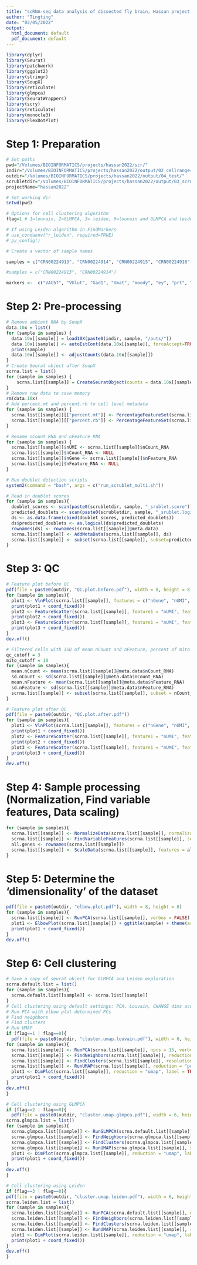 ```yaml
---
title: "scRNA-seq data analysis of dissected fly brain, Hassan project, 2022"
author: "Tingting"
date: "02/05/2022"
output:
  html_document: default
  pdf_document: default
---
```


```r
library(dplyr)
library(Seurat)
library(patchwork)
library(ggplot2)
library(stringr)
library(SoupX)
library(reticulate)
library(glmpca)
library(SeuratWrappers)
library(scry)
library(reticulate)
library(monocle3)
library(FlexDotPlot)
```

# Step 1: Preparation
```r
# Set paths
pwd="/Volumes/BIOINFORMATICS/projects/hassan2022/scr/"
indir="/Volumes/BIOINFORMATICS/projects/hassan2022/output/02_cellranger_count_expectedCells/"
outdir="/Volumes/BIOINFORMATICS/projects/hassan2022/output/04_test/"
scrubletdir="/Volumes/BIOINFORMATICS/projects/hassan2022/output/03_scrublet/"
projectName="hassan2022"

# Set working dir
setwd(pwd)

# Options for cell clustering algorithm
flag=1 # 1=louvain, 2=GLMPCA, 3= leiden, 0=louvain and GLMPCA and leiden 

# If using Leiden algorithm in FindMarkers
# use_condaenv("r_leiden", required=TRUE)
# py_config()

# Create a vector of sample names

samples = c("CRN00224913", "CRN00224914", "CRN00224915", "CRN00224916", "CRN00224917",  "CRN00224918", "CRN00224919", "CRN00224920", "CRN00224921", "CRN00224922", "CRN00224923", "CRN00224924", "CRN00224925", "CRN00224926")

#samples = c("CRN00224913", "CRN00224914")

markers <-  c("VAChT", "VGlut", "Gad1", "Vmat", "moody", "ey", "prt", "sNPF", "trio", "hth", "bsh", "Eaat1", "Lim3", "svp", "Vsx1", "eya", "Lim1", "ato", "acj6", "Crz", "SerT", "Tdc2", "ple", "alrm", "wrapper", "Hml", "otp", "Oaz", "C15", "tnc", "kn", "CG14687", "Poxn", "Dh31", "grn", "HLH3B", "Dr", "Sox21b", "CNMa", "cry", "Clk", "lncRNA:CR45566", "Pdfr", "gl", "Pdf", "CG17777", "CG18599", "tim", "vri", "Dh44", "Nplp1", "CG2016", "CG33777", "CG5910", "otk2", "lncRNA:CR43856", "Sulf1", "ort", "Pka-C3", "Tk", "Hmx", "AstA", "CG10257", "Vsx2", "CG14989", "Ets65A", "hbn", "CG13698", "Dll", "sosie", "Mmp2", "tup", "Eip63F-1", "msi", "CG10804", "CG343", "bru3", "dati", "mbl", "lncRNA:CR44024", "CG9650", "CG4577", "ap", "scro", "CG14757", "DIP-theta", "beat-Ia", "side-IV", "CG42750", "Drgx", "CNMaR", "Sox102F", "SoxN", "CG14340", "cv-c")
```

# Step 2: Pre-processing
```r
# Remove ambient RNA by SoupX
data.10x = list()
for (sample in samples) {
  data.10x[[sample]] = load10X(paste0(indir, sample, "/outs/"))
  data.10x[[sample]] <- autoEstCont(data.10x[[sample]], forceAccept=TRUE) #
  print(sample)
  data.10x[[sample]] <- adjustCounts(data.10x[[sample]])
}
# Create Seurat object after SoupX
scrna.list = list()
for (sample in samples) {
    scrna.list[[sample]] = CreateSeuratObject(counts = data.10x[[sample]], min.cells=3, project=sample)
}
# Remove raw data to save memory
rm(data.10x)
# Add percent.mt and percent.rb to cell level metadata
for (sample in samples) {
  scrna.list[[sample]][["percent.mt"]] <- PercentageFeatureSet(scrna.list[[sample]], pattern = "^mt:") 
  scrna.list[[sample]][["percent.rb"]] <- PercentageFeatureSet(scrna.list[[sample]], pattern = "^Rp[LS]")
}

# Rename nCount_RNA and nFeature_RNA
for (sample in samples) {
  scrna.list[[sample]]$nUMI <- scrna.list[[sample]]$nCount_RNA
  scrna.list[[sample]]$nCount_RNA <- NULL
  scrna.list[[sample]]$nGene <- scrna.list[[sample]]$nFeature_RNA
  scrna.list[[sample]]$nFeature_RNA <- NULL
}
```

```r
# Run doublet detection scripts
system2(command = "bash", args = c("run_scrublet_multi.sh"))
```

```r
# Read in doublet scores
for (sample in samples){
  doublet_scores <- scan(paste0(scrubletdir, sample, "_srublet.score"))
  predicted_doublets <- scan(paste0(scrubletdir, sample, "_srublet.logic"))   
  ds <- as.data.frame(cbind(doublet_scores, predicted_doublets))
  ds$predicted_doublets <- as.logical(ds$predicted_doublets)
  rownames(ds) <- rownames(scrna.list[[sample]]@meta.data) 
  scrna.list[[sample]] <- AddMetaData(scrna.list[[sample]], ds)
  scrna.list[[sample]] <- subset(scrna.list[[sample]], subset=predicted_doublets == FALSE)
}
```

# Step 3: QC
```r
# Feature plot before QC
pdf(file = paste0(outdir, "QC.plot.before.pdf"), width = 8, height = 8)
for (sample in samples){
  plot1 <- VlnPlot(scrna.list[[sample]], features = c("nGene", "nUMI", "percent.mt", "percent.rb"), ncol = 4, pt.size = 0.1) & theme(plot.title = element_text(size=10)) + theme(aspect.ratio=40/10)
  print(plot1 + coord_fixed())
  plot2 <- FeatureScatter(scrna.list[[sample]], feature1 = "nUMI", feature2 = "percent.mt") + theme(aspect.ratio=10/10)
  print(plot2 + coord_fixed())
  plot3 <- FeatureScatter(scrna.list[[sample]], feature1 = "nUMI", feature2 = "nGene") + theme(aspect.ratio=10/10)
  print(plot3 + coord_fixed())
}
dev.off()
```

```r
# Filtered cells with 3SD of mean nCount and nFeature, percent of mito
qc_cutoff = 3
mito_cutoff = 10
for (sample in samples){
  mean.nCount <- mean(scrna.list[[sample]]@meta.data$nCount_RNA)
  sd.nCount <- sd(scrna.list[[sample]]@meta.data$nCount_RNA)
  mean.nFeature <- mean(scrna.list[[sample]]@meta.data$nFeature_RNA)
  sd.nFeature <- sd(scrna.list[[sample]]@meta.data$nFeature_RNA)
  scrna.list[[sample]] <- subset(scrna.list[[sample]], subset = nCount_RNA > mean.nCount - qc_cutoff*sd.nCount & nCount_RNA < mean.nCount + qc_cutoff*sd.nCount & nFeature_RNA > mean.nFeature - qc_cutoff*sd.nFeature & nFeature_RNA < mean.nFeature + qc_cutoff*sd.nFeature & percent.mt < mito_cutoff)
}
```

```r
# Feature plot after QC
pdf(file = paste0(outdir, "QC.plot.after.pdf"))
for (sample in samples){
  plot1 <- VlnPlot(scrna.list[[sample]], features = c("nGene", "nUMI", "percent.mt", "percent.rb"), ncol = 4, pt.size = 0.1) & theme(plot.title = element_text(size=10)) + theme(aspect.ratio=40/10)
  print(plot1 + coord_fixed())
  plot2 <- FeatureScatter(scrna.list[[sample]], feature1 = "nUMI", feature2 = "percent.mt") + theme(aspect.ratio=10/10)
  print(plot2 + coord_fixed())
  plot3 <- FeatureScatter(scrna.list[[sample]], feature1 = "nUMI", feature2 = "nGene") + theme(aspect.ratio=10/10)
  print(plot3 + coord_fixed())
}
dev.off()
```

# Step 4: Sample processing (Normalization, Find variable features, Data scaling)
```r
for (sample in samples){
  scrna.list[[sample]] <- NormalizeData(scrna.list[[sample]], normalization.method = "LogNormalize", scale.factor = 10000)
  scrna.list[[sample]] <- FindVariableFeatures(scrna.list[[sample]], selection.method = "vst", nfeatures = 2000)
  all.genes <- rownames(scrna.list[[sample]])
  scrna.list[[sample]] <- ScaleData(scrna.list[[sample]], features = all.genes, verbose = FALSE)
}
```

# Step 5: Determine the ‘dimensionality’ of the dataset
```r
pdf(file = paste0(outdir, "elbow.plot.pdf"), width = 8, height = 8)
for (sample in samples){
  scrna.list[[sample]] <- RunPCA(scrna.list[[sample]], verbos = FALSE)
  plot1 <- ElbowPlot(scrna.list[[sample]]) + ggtitle(sample) + theme(aspect.ratio=5/10) + theme(plot.margin = unit(c(3, 3, 3, 3), "cm"))
  print(plot1 + coord_fixed())
}
dev.off()
```

# Step 6: Cell clustering
```r
# Save a copy of seurat object for GLMPCA and Leiden exploration
scrna.default.list = list()
for (sample in samples){
  scrna.default.list[[sample]] <- scrna.list[[sample]]
}
# Cell clustering using default settings: PCA, Louvain, CHANGE dims according to elbow plot !!!
# Run PCA with elbow plot determined PCs
# Find neighbors
# Find clusters
# Run UMAP
if (flag==1 | flag==0){
  pdf(file = paste0(outdir, "cluster.umap.louvain.pdf"), width = 6, height = 6)
for (sample in samples){
  scrna.list[[sample]] <- RunPCA(scrna.list[[sample]], npcs = 15, verbose = FALSE) 
  scrna.list[[sample]] <- FindNeighbors(scrna.list[[sample]], reduction = "pca", dims = 1:15) # picked 15
  scrna.list[[sample]] <- FindClusters(scrna.list[[sample]], resolution = 0.5)
  scrna.list[[sample]] <- RunUMAP(scrna.list[[sample]], reduction = "pca", dims = 1:15) 
  plot1 <- DimPlot(scrna.list[[sample]], reduction = "umap", label = TRUE, pt.size = 1) + ggtitle(sample)
  print(plot1 + coord_fixed())
}
dev.off()
}

# Cell clustering using GLMPCA
if (flag==2 | flag==0){
  pdf(file = paste0(outdir, "cluster.umap.glmpca.pdf"), width = 6, height = 6)
scrna.glmpca.list = list()
for (sample in samples){
  scrna.glmpca.list[[sample]] <- RunGLMPCA(scrna.default.list[[sample]], L = 15)
  scrna.glmpca.list[[sample]] <- FindNeighbors(scrna.glmpca.list[[sample]], reduction = "glmpca", dims = 1:15)
  scrna.glmpca.list[[sample]] <- FindClusters(scrna.glmpca.list[[sample]], resolution = 0.5)
  scrna.glmpca.list[[sample]] <- RunUMAP(scrna.glmpca.list[[sample]], reduction = "glmpca", dims = 1:15)
  plot1 <- DimPlot(scrna.glmpca.list[[sample]], reduction = "umap", label = TRUE, pt.size = 1) + ggtitle(sample)
  print(plot1 + coord_fixed())
}
dev.off()
}

# Cell clustering using Leiden
if (flag==3 | flag==0){
pdf(file = paste0(outdir, "cluster.umap.leiden.pdf"), width = 6, height = 6)
scrna.leiden.list = list()
for (sample in samples){
  scrna.leiden.list[[sample]] <- RunPCA(scrna.default.list[[sample]], npcs = 15, verbose = FALSE) 
  scrna.leiden.list[[sample]] <- FindNeighbors(scrna.leiden.list[[sample]], reduction = "pca", dims = 1:15) # picked 10
  scrna.leiden.list[[sample]] <- FindClusters(scrna.leiden.list[[sample]], resolution = 0.5, algorithm = 4)
  scrna.leiden.list[[sample]] <- RunUMAP(scrna.leiden.list[[sample]], reduction = "pca", dims = 1:15)
  plot1 <- DimPlot(scrna.leiden.list[[sample]], reduction = "umap", label = TRUE, pt.size = 1) + ggtitle(sample)
  print(plot1 + coord_fixed())
}
dev.off()  
}
```
